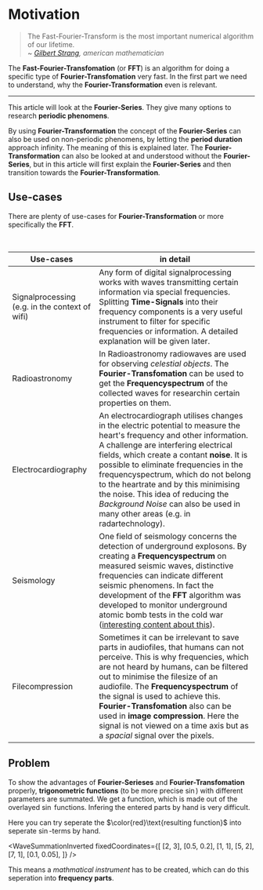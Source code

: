 
# Motivation

> The Fast-Fourier-Transform is the most important numerical algorithm of our lifetime.  
> ~ <cite>[Gilbert Strang](https://en.wikipedia.org/wiki/Gilbert_Strang), american mathematician</cite>

The **Fast-Fourier-Transfomation** (or **FFT**) is an algorithm for doing a specific type of **Fourier-Transfomation** very fast.
In the first part we need to understand, why the **Fourier-Transformation** even is relevant.

---

This article will look at the **Fourier-Series**. They give many options to research **periodic phenomens**.

By using **Fourier-Transformation** the concept of the **Fourier-Series** can also be used on non-periodic phenomens, by letting the **period duration** approach infinity.
The meaning of this is explained later.
The **Fourier-Transformation** can also be looked at and understood without the **Fourier-Series**, but in this article will first explain the **Fourier-Series** and then transition towards the **Fourier-Transformation**.

## Use-cases
There are plenty of use-cases for **Fourier-Transformation** or more specifically the **FFT**.


<br />


| Use-cases                                      | in detail                                                                                                                                                                                                                                                                                                                                                                                                                                                                                                                                                                                               |
| ---------------------------------------------- | --------------------------------------------------------------------------------------------------------------------------------------------------------------------------------------------------------------------------------------------------------------------------------------------------------------------------------------------------------------------------------------------------------------------------------------------------------------- |
| Signalprocessing (e.g. in the context of wifi) | Any form of digital signalprocessing works with waves transmitting certain information via special frequencies. Splitting **Time-Signals** into their frequency components is a very useful instrument to filter for specific frequencies or information. A detailed explanation will be given later.                                                                                                                                                           |
| Radioastronomy                                 | In Radioastronomy radiowaves are used for observing _celestial objects_. The **Fourier-Transfomation** can be used to get the **Frequencyspectrum** of the collected waves for researchin certain properties on them.                                                                                                                                                                                                                                             |
| Electrocardiography                            | An electrocardiograph utilises changes in the electric potential to measure the heart's frequency and other information. A challenge are interfering electrical fields, which create a contant **noise**. It is possible to eliminate frequencies in the frequencyspectrum, which do not belong to the heartrate and by this minimising the noise. This idea of reducing the _Background Noise_ can also be used in many other areas (e.g. in radartechnology). |
| Seismology                                     | One field of seismology concerns the detection of underground explosons. By creating a **Frequencyspectrum** on measured seismic waves, distinctive frequencies can indicate different seismic phenomens. In fact the development of the **FFT** algorithm was developed to monitor underground atomic bomb tests in the cold war ([interesting content about this](https://www.youtube.com/watch?v=nmgFG7PUHfo)).                                              |
| Filecompression                                | Sometimes it can be irrelevant to save parts in audiofiles, that humans can not perceive. This is why frequencies, which are not heard by humans, can be filtered out to minimise the filesize of an audiofile. The **Frequencyspectrum** of the signal is used to achieve this. **Fourier-Transfomation** also can be used in **image compression**. Here the signal is not viewed on a time axis but as a _spacial_ signal over the pixels.                   |


## Problem

To show the advantages of **Fourier-Serieses** and **Fourier-Transfomation** properly, **trigonometric functions** (to be more precise $\sin$) with different parameters are summated.
We get a function, which is made out of the overlayed $\sin$ functions.
Infering the entered parts by hand is very difficult.

Here you can try seperate the $\color{red}\text{resulting function}$ into seperate $\sin$-terms by hand.

<WaveSummationInverted
  fixedCoordinates={[
    [2, 3],
    [0.5, 0.2],
    [1, 1],
    [5, 2],
    [7, 1],
    [0.1, 0.05],
  ]}
/>

This means a _mathmatical instrument_ has to be created, which can do this seperation into **frequency parts**.

